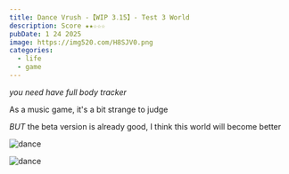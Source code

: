 ```yaml
---
title: Dance Vrush -【WIP 3․15】- Test 3 World
description: Score ★★☆☆☆
pubDate: 1 24 2025
image: https://img520.com/H8SJV0.png
categories:
  - life
  - game
---
```


*you need have full body tracker*

As a music game, it's a bit strange to judge

*BUT* the beta version is already good, I think this world will become better

![dance](https://img520.com/APnKGC.png)

![dance](https://img520.com/yVaqgf.png)